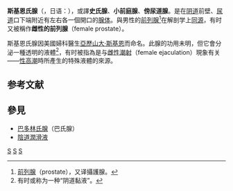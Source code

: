 {{expand language|en}}
{{Refimprove|time=2007-09-28T01:04:03Z}}
{{medical}}
{{Infobox anatomy
| Name        = 斯基恩氏腺
| Latin       = glandulae vestibulares minores
| Image       = Skenes_gland_zh.jpg
| Caption     = 斯基恩氏腺（單側）
| Width       = 
| Precursor   = [[沃爾夫管|沃爾夫管]]
| System      =
| Artery      =
| Vein        =
| Nerve       =
| Lymph       =
<!--
| GraySubject  = 252
| GrayPage     = 1213
| DorlandsPre  = g_06 
| DorlandsSuf  = 12391811
-->
}}

'''斯基恩氏腺'''（{{lang-en|Skene's glands}}，日语：{{lang|ja|スキーン腺}}），或譯'''史氏腺'''、'''小前庭腺'''、'''傍尿道腺'''。是在[[阴道|阴道]]前壁、[[尿道|尿道]]口下端附近有左右各一個開口的[[腺|腺体]]。與男性的[[前列腺|前列腺]]<ref>[[前列腺|前列腺]]（prostate），又译攝護腺。</ref>在解剖学上[[人类生殖系统同源器官列表|同源]]，有时又被稱作'''雌性的前列腺'''（female prostate）。

斯基恩氏腺因美國婦科醫生[[亞歷山大·斯基恩|亞歷山大·斯基恩]]而命名。此腺的功用未明，但它會分泌一種透明的液體<ref>有时或称为一种“阴道黏液”。</ref>，有时被指為是与[[雌性潮射|雌性潮射]]（female ejaculation）現象有关——[[性高潮|性高潮]]時所產生的特殊液體的來源。

== 参考文献 ==
{{Reflist|2}}

== 參見 ==
*[[前庭大腺|巴多林氏腺]]（巴氏腺）
*[[陰道分泌液|陰道潤滑液]]

{{女性生殖系統}}
{{泌尿和生殖系统发育}}

[[Category:腺体|S]]
[[Category:外分泌系统|S]]
[[Category:女性生殖系统|S]]
{{Anatomy-stub}}